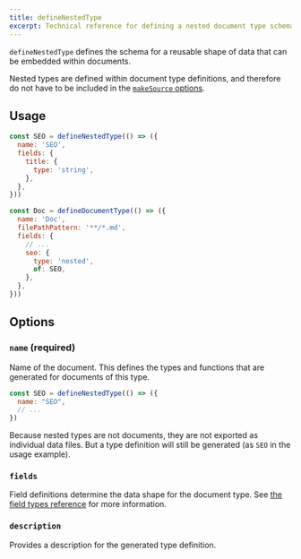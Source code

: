 ```yaml
---
title: defineNestedType
excerpt: Technical reference for defining a nested document type schema.
---
```


`defineNestedType` defines the schema for a reusable shape of data that can be embedded within documents.

Nested types are defined within document type definitions, and therefore do not have to be included in the [`makeSource` options](/docs/reference/source-files/make-source).

## Usage

```js
const SEO = defineNestedType(() => ({
  name: 'SEO',
  fields: {
    title: {
      type: 'string',
    },
  },
}))

const Doc = defineDocumentType(() => ({
  name: 'Doc',
  filePathPattern: '**/*.md',
  fields: {
    // ...
    seo: {
      type: 'nested',
      of: SEO,
    },
  },
}))
```

## Options

### `name` (required)

Name of the document. This defines the types and functions that are generated for documents of this type.

```js
const SEO = defineNestedType(() => ({
  name: "SEO",
  // ...
})
```

Because nested types are not documents, they are not exported as individual data files. But a type definition will still be generated (as `SEO` in the usage example).

### `fields`

Field definitions determine the data shape for the document type. See [the field types reference](/docs/reference/source-files/field-types) for more information.

### `description`

Provides a description for the generated type definition.
